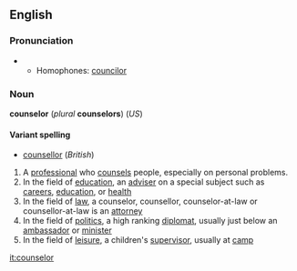 ==English==
<!-- If you edit this page, please also edit "counsellor" to keep these two pages in synch. -->

===Pronunciation===
*{{audio|en-us-counselor.ogg|Audio (US)}}
**Homophones: [[councilor]]

===Noun===
'''counselor''' (''plural'' '''counselors''') (''US'')
{{wikipedia}} 

====Variant spelling====
*[[counsellor]] (''British'')



#A [[professional]] who [[counsel]]s people, especially on personal problems.
# In the field of [[education]], an [[adviser]] on a special subject such as [[careers]], [[education]], or [[health]]
# In the field of [[law]], a counselor, counsellor, counselor-at-law or counsellor-at-law is an [[attorney]]
# In the field of [[politics]], a high ranking [[diplomat]], usually just below an [[ambassador]] or [[minister]]
# In the field of [[leisure]], a children's [[supervisor]], usually at [[camp]]
<!-- If you edit this page, please also edit "counsellor" to keep these two pages in synch. -->

[[it:counselor]]